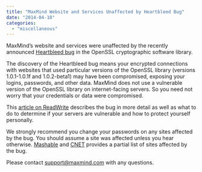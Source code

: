 ```yaml
---
title: "MaxMind Website and Services Unaffected by Heartbleed Bug"
date: "2014-04-10"
categories: 
  - "miscellaneous"
---
```


MaxMind’s website and services were unaffected by the recently announced [Heartbleed bug](https://www.heartbleed.com) in the OpenSSL cryptographic software library.

The discovery of the Heartbleed bug means your encrypted connections with websites that used particular versions of the OpenSSL library (versions 1.0.1-1.0.1f and 1.0.2-beta1) may have been compromised, exposing your logins, passwords, and other data. MaxMind does not use a vulnerable version of the OpenSSL library on internet-facing servers. So you need not worry that your credentials or data were compromised.

This [article on ReadWrite](https://readwrite.com/2014/04/08/heartbleed-openssl-bug-cryptography-web-security) describes the bug in more detail as well as what to do to determine if your servers are vulnerable and how to protect yourself personally.

We strongly recommend you change your passwords on any sites affected by the bug. You should assume a site was affected unless you hear otherwise. [Mashable](https://mashable.com/2014/04/09/heartbleed-bug-websites-affected/) and [CNET](https://www.cnet.com/how-to/which-sites-have-patched-the-heartbleed-bug/) provides a partial list of sites affected by the bug.

Please contact [support@maxmind.com](mailto:support@maxmind.com) with any questions.
